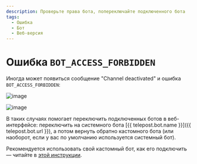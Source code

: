 ```yaml
---
description: Проверьте права бота, попереключайте подключенного бота
tags:
  - Ошибка
  - Бот
  - Веб-версия
---
```


# Ошибка `BOT_ACCESS_FORBIDDEN`

Иногда может появиться сообщение "Channel deactivated" и ошибка `BOT_ACCESS_FORBIDDEN`:

![image](https://user-images.githubusercontent.com/24430718/202869020-37e868be-5841-44ca-984d-cb26db11add4.jpg)

![image](https://user-images.githubusercontent.com/24430718/202869049-0eeb62d0-6ec3-439a-9ca4-ef8a9b0cd2a4.jpg)

В таких случаях помогает переключить подключенных ботов в веб-интерфейсе: переключить на системного бота [{{ telepost.bot.name }}]({{ telepost.bot.url }}), а потом вернуть обратно кастомного бота (или наоборот, если у вас по умолчанию используется системный бот).

Рекомендуется использовать свой кастомный бот, как его подключить — читайте в [этой инструкции](../start/personal-bot-for-telepost.mdx).
